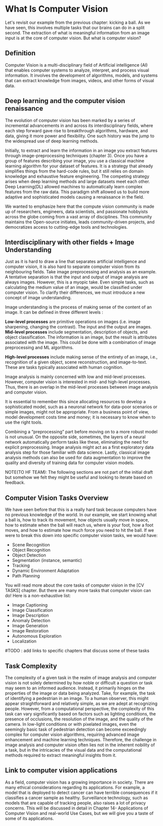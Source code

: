 # What Is Computer Vision

Let's revisit our example from the previous chapter: kicking a ball. As we have seen,
this involves multiple tasks that our brains can do in a split second. The extraction of
what is meaningful information from an image input is at the core of computer vision.
But what is computer vision?

## Definition
Computer Vision is a multi-disciplinary field of Artificial intelligence (AI)  
that enables computer systems to analyze, interpret, and process visual information.
It involves the development of algorithms, models, and systems that can extract knowledge from images,
videos, and other forms of visual data.


## Deep learning and the computer vision renaissance


The evolution of computer vision has been marked by a series of incremental advancements in
and across its interdisciplinary fields, where each step forward gave rise to breakthrough algorithms,
hardware, and data, giving it more power and flexibility. One such history was the jump to the widespread
use of deep learning methods.

Initially, to extract and learn the information in an image you extract features through image-preprocessing
techniques (chapter 3). Once you have a group of features describing your image, you use a classical
machine learning algorithm for your dataset of features. It is a strategy that already simplifies things
from the hard-code rules, but it still relies on domain knowledge and exhaustive feature engineering.
The competing strategy arises when deep learning methods and large datasets meet each other.
Deep Learning(DL) allowed machines to automatically learn complex features from the raw data. This paradigm
shift allowed us to build more adaptive and sophisticated models causing a renaissance in the field.

We wanted to emphasize here that the compute vision community is made up of researchers,
engineers, data scientists, and passionate hobbyists across the globe coming from a vast array
of disciplines. This community maintains the Open-source initiates, leads community-driven projects,
and democratizes access to cutting-edge tools and technologies.


## Interdisciplinary with other fields + Image Understanding

  
Just as it is hard to draw a line that separates artificial intelligence and computer vision,
it is also hard to separate computer vision from its neighbouring fields. Take image preprocessing and analysis
as an example. A tentative separation is that the input and output of image analysis are always images.
However, this is a myopic take. Even simple tasks, such as calculating the medium value of an image, would
be classified under computer vision. To clarify their differences, we must introduce a new concept of image
understanding.

Image understanding is the process of making sense of the content of an image. It can be defined in three
different levels :

**Low-level processes** are primitive operations on images (i.e. image sharpening, changing the contrast).
The input and the output are images. **Mid-level processes** include segmentation, description of objects,
and object classification. The information is an image, but the result is attributes associated with the image.
This could be done with a combination of image preprocessing and ML algorithms.

**High-level processes** include making sense of the entirety of an image, i.e., recognition of a given object,
scene reconstruction, and image-to-text. These are tasks typically associated with human cognition.

Image analysis is mainly concerned with low and mid-level processes. However, computer vision is interested
in mid- and high-level processes. Thus, there is an overlap in the mid-level processes between image analysis
and computer vision.

It is essential to remember this since allocating resources to develop a sophisticated model, such as a
neuronal network for data-poor scenarios or simple images, might not be appropriate. From a business point
of view, model development costs time and money; it is necessary to know when to use the right tools.

Combining a “preprocessing” part before moving on to a more robust model is not unusual.
On the opposite side, sometimes, the layers of a neural network automatically perform tasks like these,
eliminating the need for explicit preprocessing. Image analysis might act as a first exploratory data analysis
step for those familiar with data science. Lastly, classical image analysis methods can also be used for
data augmentation to improve the quality and diversity of training data for computer vision models.

NOTE(TO HF TEAM): The following sections are not part of the initial draft but somehow we felt they might be
useful and looking to iterate based on feedback.

## Computer Vision Tasks Overview

We have seen before that this is a really hard task because computers have no previous knowledge of the world.
In our example, we start knowing what a ball is, how to track its movement, how objects usually move in space,
how to estimate when the ball will reach us, where is your foot, how a foot moves, and how to estimate how much
force you need to hit the ball. If we were to break this down into specific computer vision tasks,
we would have:
  - Scene Recognition 
  - Object Recognition
  - Object Detection
  - Segmentation (instance, semantic)
  - Tracking 
  - Dynamic Environment Adaptation
  - Path Planning

You will read more about the core tasks of computer vision in the [CV TASKS] chapter.
But there are many more tasks that computer vision can do! Here is a non-exhaustive list:

  - Image Captioning
  - Image Classification
  - Image Description
  - Anomaly Detection
  - Image Generation
  - Image Restoration
  - Autonomous Exploration
  - Localization

#TODO : add links to specific chapters that discuss some of these tasks


## Task Complexity

The complexity of a given task in the realm of image analysis and computer vision is not solely determined
by how noble or difficult a question or task may seem to an informed audience. Instead, it primarily hinges
on the properties of the image or data being analyzed. Take, for example, the task of identifying a pedestrian
in an image. To a human observer, this might appear straightforward and relatively simple, as we are adept at
recognizing people. However, from a computational perspective, the complexity of this task can vary
significantly based on factors such as lighting conditions, the presence of occlusions, the resolution
of the image, and the quality of the camera. In low-light conditions or with pixelated images, even the
seemingly basic task of pedestrian detection can become exceedingly complex for computer vision algorithms,
requiring advanced image enhancement and machine learning techniques. Therefore, the challenge in image analysis
and computer vision often lies not in the inherent nobility of a task, but in the intricacies of the visual data
and the computational methods required to extract meaningful insights from it.


## Link to computer vision applications

As a field, computer vision has a growing importance in society. There are many ethical considerations
regarding its applications. For example, a model that is deployed to detect cancer can have terrible
consequences if it classifies a cancer sample as healthy. Surveillance technology, such as models that
are capable of tracking people, also raises a lot of privacy concerns. This will be discussed in detail
in Chapter 14- Applications of Computer Vision and real-world Use Cases, but we will give you a taste of
some of its applications.

